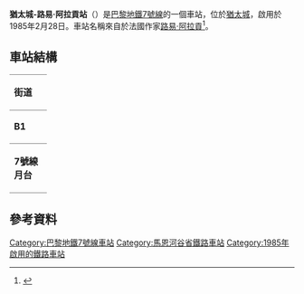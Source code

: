 {{Infobox station
| name                = 猶太城-路易·阿拉貢站
| symbol_location     = paris
| symbol              = m
| symbol2             = 
| type                = [[巴黎地鐵|巴黎地鐵]]車站
| image               = [[File:VillejuifAragon.JPG|275px]]
| alt                 = 
| caption             = 
| other_name          = 
| address             = 175, boulevard Maxime Gorky<br />[[猶太城|猶太城]]
| borough             = [[法蘭西島|法蘭西島]]
| country             = 法國
| iso_region          = FR_scale:2000
| coordinates_display = title
| coordinates_format  = dms
| latd  = 48.787175| latm  = | lats  = | latNS = 
| longd = 2.367564| longm = | longs = | longEW = 
| coordinates         = 
| owned               = [[RATP|RATP]]
| operator            = [[RATP|RATP]]
| line                = 
| disabled            = 
| zone                = 2
| opened              = {{Start-date|1985年2月28日}}
| closed              = <!-- {{End date|YYYY|MM|DD|df=y}} -->
| services            = 
| map_type            = France Paris and inner ring
}}
'''猶太城-路易·阿拉貢站'''（{{lang-fr|Villejuif - Louis Aragon}}）是[[巴黎地鐵7號線|巴黎地鐵7號線]]的一個車站，位於[[猶太城|猶太城]]，啟用於1985年2月28日。車站名稱來自於法國作家[[路易·阿拉貢|路易·阿拉貢]]<ref>{{cite web|title=Développement de la région capitale (Development of the capital region)|publisher=French government|url=http://i44.tinypic.com/24w80us.jpg|language=fr|date=29 April 2009|accessdate=25 September 2009|archive-date=2012-04-24|archive-url=https://www.webcitation.org/679RZVYFq?url=http://i44.tinypic.com/24w80us.jpg|dead-url=no}}</ref>。
== 車站結構 ==
{| border=0 cellspacing=0 cellpadding=3
|style="border-bottom:solid 1px gray;border-top:solid 1px gray;" width=50 valign=top|'''街道'''
|-
|style="border-bottom:solid 1px gray;border-top:solid 1px gray;" width=50 valign=top|'''B1'''
|style="border-top:solid 1px gray;border-bottom:solid 1px gray;" width=100 valign=top|連接層
|-
|style="border-bottom:solid 1px gray;" width=50 rowspan=10 valign=top|'''7號線月台'''
|style="border-top:solid 1px gray;border-right:solid 2px black;border-left:solid 2px black;border-bottom:solid 2px black;" colspan=2|<center><small>[[側式月台|側式月台]]，右側開門</small>
|-
|style="border-bottom:solid 1px gray;" width=100|南行
|style="border-bottom:solid 1px gray;" width=390|{{arrow|L}} [[File:Metro-M.svg|16x16px]][[File:Paris_Metro_7.svg|16x16px]] 只限落客
|-
|北行
|{{arrow|R}} [[File:Metro-M.svg|16x16px]][[File:Paris_Metro_7.svg|16x16px]]往[[新庭-1945年5月8日站|新庭-1945年5月8日]]<small>（[[猶太城-保羅·維揚站|猶太城-保羅·維揚]]）</small>
|-
|style="border-top:solid 2px black;border-right:solid 2px black;border-left:solid 2px black;border-bottom:solid 1px gray;" colspan=2|<center><small>[[側式月台|側式月台]]，右側開門</small>
|}
==參考資料==
{{reflist}}

{{commons category|Villejuif - Louis Aragon (Paris Metro)}}
{{巴黎地鐵7號線}}
{{DEFAULTSORT:Villejuif - Louis Aragon}}
[[Category:巴黎地鐵7號線車站|Category:巴黎地鐵7號線車站]]
[[Category:馬恩河谷省鐵路車站|Category:馬恩河谷省鐵路車站]]
[[Category:1985年啟用的鐵路車站|Category:1985年啟用的鐵路車站]]